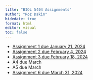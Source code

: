 ```yaml
---
title: "BIOL 5404 Assignments"
author: "Roz Dakin"
hidedate: true
format: html
editor: visual
toc: false
---
```


-   [Assignment 1 due January 21, 2024](assignment_1.html)
-   [Assignment 2 due February 4, 2024](assignment_2.html)
-   [Assignment 3 due February 18, 2024](assignment_3.html)
-   A4 due March
-   A5 due March
-   [Assignment 6 due March 31, 2024](assignment_6.html)
